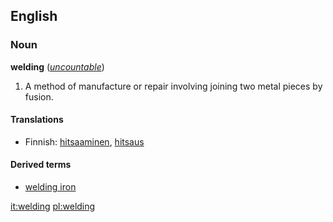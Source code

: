 ==English==
{{wikipedia}}
===Noun===
'''welding''' (''[[uncountable]]'')

#A method of manufacture or repair involving joining two metal pieces by fusion. <!-- Some form of heat is normaly used such as an acetylene flame or electric arc, and the fusion may be [[autogenous]] or with the addition of a similar metal to the [[weld pool]]-->

====Translations====
*Finnish: [[hitsaaminen]], [[hitsaus]]

====Derived terms====
*[[welding iron]]

[[it:welding]]
[[pl:welding]]